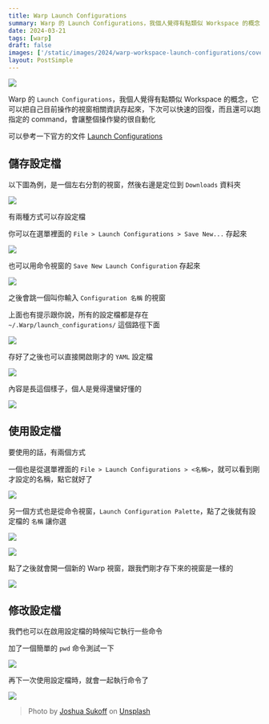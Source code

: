 ```yaml
---
title: Warp Launch Configurations
summary: Warp 的 Launch Configurations，我個人覺得有點類似 Workspace 的概念，它可以把自己目前操作的視窗相關資訊存起來，下次可以快速的回復，而且還可以跑指定的 command，會讓整個操作變的很自動化
date: 2024-03-21
tags: [warp]
draft: false
images: ['/static/images/2024/warp-workspace-launch-configurations/cover.webp']
layout: PostSimple
---
```


![](https://image.cashwu.com/2024/warp-workspace-launch-configurations/cover.webp)

Warp 的 `Launch Configurations`，我個人覺得有點類似 Workspace 的概念，它可以把自己目前操作的視窗相關資訊存起來，下次可以快速的回復，而且還可以跑指定的 command，會讓整個操作變的很自動化

可以參考一下官方的文件 [Launch Configurations](https://docs.warp.dev/features/sessions/launch-configurations)

## 儲存設定檔

以下圖為例，是一個左右分割的視窗，然後右邊是定位到 `Downloads` 資料夾

![](https://image.cashwu.com/2024/warp-workspace-launch-configurations/01.webp)

有兩種方式可以存設定檔

你可以在選單裡面的 `File > Launch Configurations > Save New...` 存起來

![](https://image.cashwu.com/2024/warp-workspace-launch-configurations/02.webp)

也可以用命令視窗的 `Save New Launch Configuration` 存起來

![](https://image.cashwu.com/2024/warp-workspace-launch-configurations/03.webp)

之後會跳一個叫你輸入 `Configuration 名稱` 的視窗

上面也有提示跟你說，所有的設定檔都是存在 ` ~/.Warp/launch_configurations/` 這個路徑下面

![](https://image.cashwu.com/2024/warp-workspace-launch-configurations/04.webp)

存好了之後也可以直接開啟剛才的 `YAML` 設定檔

![](https://image.cashwu.com/2024/warp-workspace-launch-configurations/05.webp)

內容是長這個樣子，個人是覺得還蠻好懂的

![](https://image.cashwu.com/2024/warp-workspace-launch-configurations/06.webp)

## 使用設定檔

要使用的話，有兩個方式

一個也是從選單裡面的 `File > Launch Configurations > <名稱>`，就可以看到剛才設定的名稱，點它就好了

![](https://image.cashwu.com/2024/warp-workspace-launch-configurations/07.webp)

另一個方式也是從命令視窗，`Launch Configuration Palette`，點了之後就有設定檔的 `名稱` 讓你選

![](https://image.cashwu.com/2024/warp-workspace-launch-configurations/08.webp)

![](https://image.cashwu.com/2024/warp-workspace-launch-configurations/09.webp)

點了之後就會開一個新的 Warp 視窗，跟我們剛才存下來的視窗是一樣的

![](https://image.cashwu.com/2024/warp-workspace-launch-configurations/10.webp)

## 修改設定檔

我們也可以在啟用設定檔的時候叫它執行一些命令

加了一個簡單的 `pwd` 命令測試一下

![](https://image.cashwu.com/2024/warp-workspace-launch-configurations/11.webp)

再下一次使用設定檔時，就會一起執行命令了

![](https://image.cashwu.com/2024/warp-workspace-launch-configurations/12.webp)

> Photo by [Joshua Sukoff](https://unsplash.com/@joshuas?utm_content=creditCopyText&utm_medium=referral&utm_source=unsplash) on [Unsplash](https://unsplash.com/photos/yellow-and-black-spiral-light-9jBqWo7MgaU?utm_content=creditCopyText&utm_medium=referral&utm_source=unsplash)
